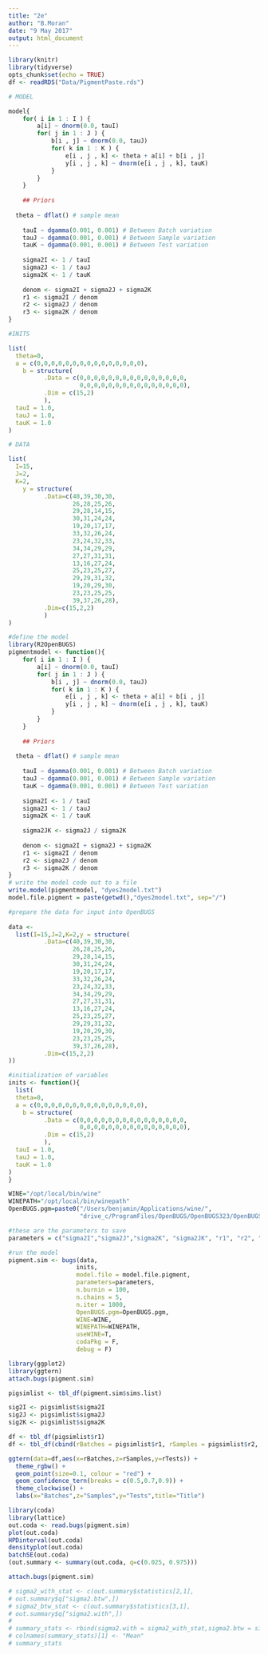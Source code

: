 ```yaml
---
title: "2e"
author: "B.Moran"
date: "9 May 2017"
output: html_document
---
```


```r
library(knitr)
library(tidyverse)
opts_chunk$set(echo = TRUE)
df <- readRDS("Data/PigmentPaste.rds")
```

```r
# MODEL

model{
	for( i in 1 : I ) {
		a[i] ~ dnorm(0.0, tauI)
		for( j in 1 : J ) {
			b[i , j] ~ dnorm(0.0, tauJ)
			for( k in 1 : K ) {
				e[i , j , k] <- theta + a[i] + b[i , j]
				y[i , j , k] ~ dnorm(e[i , j , k], tauK)
			}
		}
	}
  
	## Priors
  
  theta ~ dflat() # sample mean
	
	tauI ~ dgamma(0.001, 0.001) # Between Batch variation
	tauJ ~ dgamma(0.001, 0.001) # Between Sample variation
	tauK ~ dgamma(0.001, 0.001) # Between Test variation
	
	sigma2I <- 1 / tauI
	sigma2J <- 1 / tauJ
	sigma2K <- 1 / tauK
	
	denom <- sigma2I + sigma2J + sigma2K
	r1 <- sigma2I / denom
	r2 <- sigma2J / denom
	r3 <- sigma2K / denom
}

#INITS

list(
  theta=0,
  a = c(0,0,0,0,0,0,0,0,0,0,0,0,0,0,0),
	b = structure(
	      .Data = c(0,0,0,0,0,0,0,0,0,0,0,0,0,0,0,
	                0,0,0,0,0,0,0,0,0,0,0,0,0,0,0),
	      .Dim = c(15,2)
	      ),
  tauI = 1.0,
  tauJ = 1.0,
  tauK = 1.0
)

# DATA

list(
  I=15,
  J=2,
  K=2,
	y = structure(
	      .Data=c(40,39,30,30,
	              26,28,25,26,
	              29,28,14,15,
	              30,31,24,24,
	              19,20,17,17,
	              33,32,26,24,
	              23,24,32,33,
	              34,34,29,29,
	              27,27,31,31,
	              13,16,27,24,
	              25,23,25,27,
	              29,29,31,32,
	              19,20,29,30,
	              23,23,25,25,
	              39,37,26,28),
	      .Dim=c(15,2,2)
	      )
)
```

```r
#define the model
library(R2OpenBUGS)
pigmentmodel <- function(){
	for( i in 1 : I ) {
		a[i] ~ dnorm(0.0, tauI)
		for( j in 1 : J ) {
			b[i , j] ~ dnorm(0.0, tauJ)
			for( k in 1 : K ) {
				e[i , j , k] <- theta + a[i] + b[i , j]
				y[i , j , k] ~ dnorm(e[i , j , k], tauK)
			}
		}
	}
  
	## Priors
  
  theta ~ dflat() # sample mean
	
	tauI ~ dgamma(0.001, 0.001) # Between Batch variation
	tauJ ~ dgamma(0.001, 0.001) # Between Sample variation
	tauK ~ dgamma(0.001, 0.001) # Between Test variation
	
	sigma2I <- 1 / tauI
	sigma2J <- 1 / tauJ
	sigma2K <- 1 / tauK
	
	sigma2JK <- sigma2J / sigma2K
	
	denom <- sigma2I + sigma2J + sigma2K
	r1 <- sigma2I / denom
	r2 <- sigma2J / denom
	r3 <- sigma2K / denom
}
# write the model code out to a file
write.model(pigmentmodel, "dyes2model.txt")
model.file.pigment = paste(getwd(),"dyes2model.txt", sep="/")

#prepare the data for input into OpenBUGS
  
data <- 
  list(I=15,J=2,K=2,y = structure(
	      .Data=c(40,39,30,30,
	              26,28,25,26,
	              29,28,14,15,
	              30,31,24,24,
	              19,20,17,17,
	              33,32,26,24,
	              23,24,32,33,
	              34,34,29,29,
	              27,27,31,31,
	              13,16,27,24,
	              25,23,25,27,
	              29,29,31,32,
	              19,20,29,30,
	              23,23,25,25,
	              39,37,26,28),
	      .Dim=c(15,2,2)
))

#initialization of variables
inits <- function(){
  list(
  theta=0,
  a = c(0,0,0,0,0,0,0,0,0,0,0,0,0,0,0),
	b = structure(
	      .Data = c(0,0,0,0,0,0,0,0,0,0,0,0,0,0,0,
	                0,0,0,0,0,0,0,0,0,0,0,0,0,0,0),
	      .Dim = c(15,2)
	      ),
  tauI = 1.0,
  tauJ = 1.0,
  tauK = 1.0
)
}

WINE="/opt/local/bin/wine"
WINEPATH="/opt/local/bin/winepath"
OpenBUGS.pgm=paste0("/Users/benjamin/Applications/wine/",
                    "drive_c/ProgramFiles/OpenBUGS/OpenBUGS323/OpenBUGS.exe")

#these are the parameters to save
parameters = c("sigma2I","sigma2J","sigma2K", "sigma2JK", "r1", "r2", "r3")

#run the model
pigment.sim <- bugs(data, 
                   inits, 
                   model.file = model.file.pigment,
                   parameters=parameters,
                   n.burnin = 100,
                   n.chains = 5, 
                   n.iter = 1000, 
                   OpenBUGS.pgm=OpenBUGS.pgm, 
                   WINE=WINE, 
                   WINEPATH=WINEPATH,
                   useWINE=T,
                   codaPkg = F,
                   debug = F)

```

```r
library(ggplot2)
library(ggtern)
attach.bugs(pigment.sim)

pigsimlist <- tbl_df(pigment.sim$sims.list)

sig2I <- pigsimlist$sigma2I
sig2J <- pigsimlist$sigma2J
sig2K <- pigsimlist$sigma2K

df <- tbl_df(pigsimlist$r1)
df <- tbl_df(cbind(rBatches = pigsimlist$r1, rSamples = pigsimlist$r2, rTests = pigsimlist$r3))

ggtern(data=df,aes(x=rBatches,z=rSamples,y=rTests)) + 
  theme_rgbw() +
  geom_point(size=0.1, colour = "red") +
  geom_confidence_tern(breaks = c(0.5,0.7,0.9)) + 
  theme_clockwise() +
  labs(x="Batches",z="Samples",y="Tests",title="Title")

```

```r
library(coda)
library(lattice)
out.coda <- read.bugs(pigment.sim)
plot(out.coda)
HPDinterval(out.coda)
densityplot(out.coda)
batchSE(out.coda)
(out.summary <- summary(out.coda, q=c(0.025, 0.975)))

attach.bugs(pigment.sim)

# sigma2_with_stat <- c(out.summary$statistics[2,1],
# out.summary$q["sigma2.btw",])
# sigma2_btw_stat <- c(out.summary$statistics[3,1],
# out.summary$q["sigma2.with",])
# 
# summary_stats <- rbind(sigma2.with = sigma2_with_stat,sigma2.btw = sigma2_btw_stat)
# colnames(summary_stats)[1] <- "Mean"
# summary_stats
```

